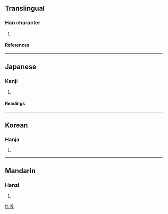 ==Translingual==
===Han character===
{{Han char|rn=30|rad=口|as=04|sn=7|four=|canj=口竹弓水 (RHNE)}}
# {{defn|Han}}
====References====
{{Han ref|kx=0179.140|dkj=03374|dj=0397.080|hdz=10593.060|uh=543A|ud=21562}}
----
==Japanese==
===Kanji===
{{ja-kanji|grade=uc|rs=口04}}
# {{defn|Japanese}}
====Readings====
{{ja-readings|on=[[とう]] (tō)|kun=[[ささやく]] (sasayaku)}}
----
==Korean==
===Hanja===
{{ko-hanja|hangeul=두|rv=du|mr=tu}}
# {{defn|Korean}}
----
==Mandarin==
===Hanzi===
{{cmn-hanzi|pin=[[dōu]] (dou1), [[hǒu]] (hou3)|wg=tou<sup>1</sup>, hou<sup>3</sup>}}
# {{defn|Mandarin}}

[[fr:吺]]